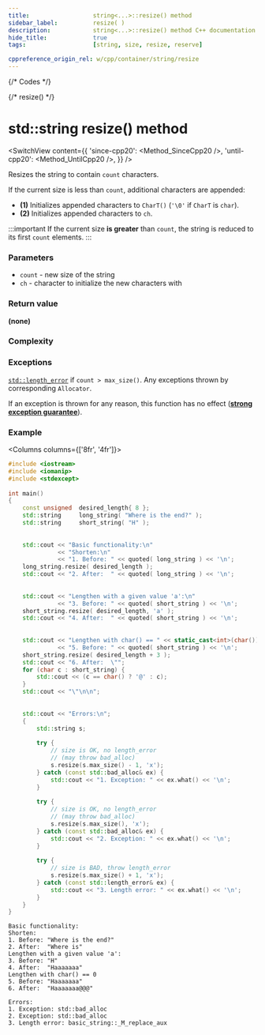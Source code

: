 ```yaml
---
title:					string<...>::resize() method
sidebar_label:			resize( )
description:			string<...>::resize() method C++ documentation
hide_title:				true
tags:					[string, size, resize, reserve]

cppreference_origin_rel: w/cpp/container/string/resize
---
```




{/* Codes */}

{/* resize() */}

# std::string resize() method

<SwitchView content={{
	'since-cpp20': <Method_SinceCpp20 />,
	'until-cpp20': <Method_UntilCpp20 />,
}} />

Resizes the string to contain `count` characters.

If the current size is less than `count`, additional characters are appended:
 - **(1)** Initializes appended characters to `CharT()` (`'\0'` if `CharT` is `char`).
 - **(2)** Initializes appended characters to `ch`.

:::important
If the current size **is greater** than `count`, the string is reduced to its first `count` elements.
:::

### Parameters

 - `count` - new size of the string
 - `ch` - character to initialize the new characters with

### Return value

**(none)**

### Complexity

<ImproveSection />

### Exceptions

[`std::length_error`](#) if `count > max_size()`. Any exceptions thrown by corresponding `Allocator`.

<Since v='cpp11'> If an exception is thrown for any reason, this function has no effect (<a href="#"><b>strong exception guarantee</b></a>). </Since>

### Example

<Columns columns={['8fr', '4fr']}>
<div>

```cpp title='Main.cpp' showLineNumbers
#include <iostream>
#include <iomanip>
#include <stdexcept>
 
int main()
{
    const unsigned  desired_length{ 8 };
    std::string     long_string( "Where is the end?" );
    std::string     short_string( "H" );
 
 
    std::cout << "Basic functionality:\n"
              << "Shorten:\n"
              << "1. Before: " << quoted( long_string ) << '\n';
    long_string.resize( desired_length );
    std::cout << "2. After:  " << quoted( long_string ) << '\n';
 
 
    std::cout << "Lengthen with a given value 'a':\n"
              << "3. Before: " << quoted( short_string ) << '\n';
    short_string.resize( desired_length, 'a' );
    std::cout << "4. After:  " << quoted( short_string ) << '\n';
 
 
    std::cout << "Lengthen with char() == " << static_cast<int>(char()) << '\n'
              << "5. Before: " << quoted( short_string ) << '\n';
    short_string.resize( desired_length + 3 );
    std::cout << "6. After:  \"";
    for (char c : short_string) {
        std::cout << (c == char() ? '@' : c);
    }
    std::cout << "\"\n\n";
 
 
    std::cout << "Errors:\n";
    {
        std::string s;
 
        try {
            // size is OK, no length_error
            // (may throw bad_alloc)
            s.resize(s.max_size() - 1, 'x');
        } catch (const std::bad_alloc& ex) {
            std::cout << "1. Exception: " << ex.what() << '\n';
        }
 
        try {
            // size is OK, no length_error
            // (may throw bad_alloc)
            s.resize(s.max_size(), 'x');
        } catch (const std::bad_alloc& ex) {
            std::cout << "2. Exception: " << ex.what() << '\n';
        }
 
        try {
            // size is BAD, throw length_error
            s.resize(s.max_size() + 1, 'x');
        } catch (const std::length_error& ex) {
            std::cout << "3. Length error: " << ex.what() << '\n';
        }
    }
}
```

</div>
<div>

```plaintext title="Output"
Basic functionality:
Shorten:
1. Before: "Where is the end?"
2. After:  "Where is"
Lengthen with a given value 'a':
3. Before: "H"
4. After:  "Haaaaaaa"
Lengthen with char() == 0
5. Before: "Haaaaaaa"
6. After:  "Haaaaaaa@@@"
 
Errors:
1. Exception: std::bad_alloc
2. Exception: std::bad_alloc
3. Length error: basic_string::_M_replace_aux
```

</div>
</Columns>
